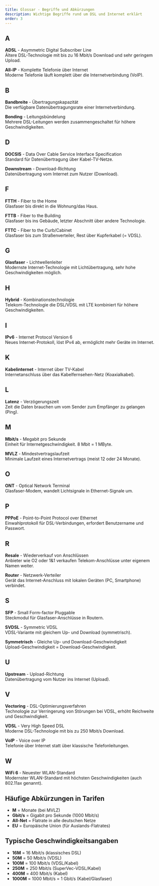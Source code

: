 ```yaml
---
title: Glossar - Begriffe und Abkürzungen
description: Wichtige Begriffe rund um DSL und Internet erklärt
order: 3
---
```


## A

**ADSL** - Asymmetric Digital Subscriber Line  
Ältere DSL-Technologie mit bis zu 16 Mbit/s Download und sehr geringem Upload.

**All-IP** - Komplette Telefonie über Internet  
Moderne Telefonie läuft komplett über die Internetverbindung (VoIP).

## B

**Bandbreite** - Übertragungskapazität  
Die verfügbare Datenübertragungsrate einer Internetverbindung.

**Bonding** - Leitungsbündelung  
Mehrere DSL-Leitungen werden zusammengeschaltet für höhere Geschwindigkeiten.

## D

**DOCSIS** - Data Over Cable Service Interface Specification  
Standard für Datenübertragung über Kabel-TV-Netze.

**Downstream** - Download-Richtung  
Datenübertragung vom Internet zum Nutzer (Download).

## F

**FTTH** - Fiber to the Home  
Glasfaser bis direkt in die Wohnung/das Haus.

**FTTB** - Fiber to the Building  
Glasfaser bis ins Gebäude, letzter Abschnitt über andere Technologie.

**FTTC** - Fiber to the Curb/Cabinet  
Glasfaser bis zum Straßenverteiler, Rest über Kupferkabel (= VDSL).

## G

**Glasfaser** - Lichtwellenleiter  
Modernste Internet-Technologie mit Lichtübertragung, sehr hohe Geschwindigkeiten möglich.

## H

**Hybrid** - Kombinationstechnologie  
Telekom-Technologie die DSL/VDSL mit LTE kombiniert für höhere Geschwindigkeiten.

## I

**IPv6** - Internet Protocol Version 6  
Neues Internet-Protokoll, löst IPv4 ab, ermöglicht mehr Geräte im Internet.

## K

**Kabelinternet** - Internet über TV-Kabel  
Internetanschluss über das Kabelfernsehen-Netz (Koaxialkabel).

## L

**Latenz** - Verzögerungszeit  
Zeit die Daten brauchen um vom Sender zum Empfänger zu gelangen (Ping).

## M

**Mbit/s** - Megabit pro Sekunde  
Einheit für Internetgeschwindigkeit. 8 Mbit = 1 MByte.

**MVLZ** - Mindestvertragslaufzeit  
Minimale Laufzeit eines Internetvertrags (meist 12 oder 24 Monate).

## O

**ONT** - Optical Network Terminal  
Glasfaser-Modem, wandelt Lichtsignale in Ethernet-Signale um.

## P

**PPPoE** - Point-to-Point Protocol over Ethernet  
Einwahlprotokoll für DSL-Verbindungen, erfordert Benutzername und Passwort.

## R

**Resale** - Wiederverkauf von Anschlüssen  
Anbieter wie O2 oder 1&1 verkaufen Telekom-Anschlüsse unter eigenem Namen weiter.

**Router** - Netzwerk-Verteiler  
Gerät das Internet-Anschluss mit lokalen Geräten (PC, Smartphone) verbindet.

## S

**SFP** - Small Form-factor Pluggable  
Steckmodul für Glasfaser-Anschlüsse in Routern.

**SVDSL** - Symmetric VDSL  
VDSL-Variante mit gleichem Up- und Download (symmetrisch).

**Symmetrisch** - Gleiche Up- und Download-Geschwindigkeit  
Upload-Geschwindigkeit = Download-Geschwindigkeit.

## U

**Upstream** - Upload-Richtung  
Datenübertragung vom Nutzer ins Internet (Upload).

## V

**Vectoring** - DSL-Optimierungsverfahren  
Technologie zur Verringerung von Störungen bei VDSL, erhöht Reichweite und Geschwindigkeit.

**VDSL** - Very High Speed DSL  
Moderne DSL-Technologie mit bis zu 250 Mbit/s Download.

**VoIP** - Voice over IP  
Telefonie über Internet statt über klassische Telefonleitungen.

## W

**WiFi 6** - Neuester WLAN-Standard  
Modernster WLAN-Standard mit höchsten Geschwindigkeiten (auch 802.11ax genannt).

## Häufige Abkürzungen in Tarifen

- **M** = Monate (bei MVLZ)
- **Gbit/s** = Gigabit pro Sekunde (1000 Mbit/s)
- **All-Net** = Flatrate in alle deutschen Netze
- **EU** = Europäische Union (für Auslands-Flatrates)

## Typische Geschwindigkeitsangaben

- **16M** = 16 Mbit/s (klassisches DSL)
- **50M** = 50 Mbit/s (VDSL)
- **100M** = 100 Mbit/s (VDSL/Kabel)
- **250M** = 250 Mbit/s (SuperVec-VDSL/Kabel)
- **400M** = 400 Mbit/s (Kabel)
- **1000M** = 1000 Mbit/s = 1 Gbit/s (Kabel/Glasfaser)
